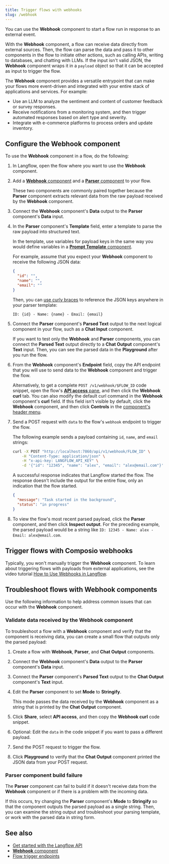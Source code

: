 ```yaml
---
title: Trigger flows with webhooks
slug: /webhook
---
```



You can use the **Webhook** component to start a flow run in response to an external event.

With the **Webhook** component, a flow can receive data directly from external sources. Then, the flow can parse the data and pass it to other components in the flow to initiate other actions, such as calling APIs, writing to databases, and chatting with LLMs.
If the input isn't valid JSON, the **Webhook** component wraps it in a `payload` object so that it can be accepted as input to trigger the flow.

The **Webhook** component provides a versatile entrypoint that can make your flows more event-driven and integrated with your entire stack of applications and services.
For example:

* Use an LLM to analyze the sentiment and content of customer feedback or survey responses.
* Receive notifications from a monitoring system, and then trigger automated responses based on alert type and severity.
* Integrate with e-commerce platforms to process orders and update inventory.

## Configure the Webhook component

To use the **Webhook** component in a flow, do the following:

1. In Langflow, open the flow where you want to use the **Webhook** component.

2. Add a [**Webhook** component](/components-data#webhook) and a [**Parser** component](/components-processing#parser) to your flow.

    These two components are commonly paired together because the **Parser** component extracts relevant data from the raw payload received by the **Webhook** component.

3. Connect the **Webhook** component's **Data** output to the **Parser** component's **Data** input.

4. In the **Parser** component's **Template** field, enter a template to parse the raw payload into structured text.

    In the template, use variables for payload keys in the same way you would define variables in a [**Prompt Template** component](/components-prompts).

    For example, assume that you expect your **Webhook** component to receive the following JSON data:

    ```json
    {
      "id": "",
      "name": "",
      "email": ""
    }
    ```

    Then, you can [use curly braces](/components-prompts#define-variables-in-prompts) to reference the JSON keys anywhere in your parser template:

    ```text
    ID: {id} - Name: {name} - Email: {email}
    ```

5. Connect the **Parser** component's **Parsed Text** output to the next logical component in your flow, such as a **Chat Input** component.

    If you want to test only the **Webhook** and **Parser** components, you can connect the **Parsed Text** output directly to a **Chat Output** component's **Text** input. Then, you can see the parsed data in the **Playground** after you run the flow.

6. From the **Webhook** component's **Endpoint** field, copy the API endpoint that you will use to send data to the **Webhook** component and trigger the flow.

    Alternatively, to get a complete `POST /v1/webhook/$FLOW_ID` code snippet, open the flow's [**API access** pane](/concepts-publish#api-access), and then click the **Webhook curl** tab.
    You can also modify the default curl command in the **Webhook** component's **curl** field.
    If this field isn't visible by default, click the **Webhook** component, and then click <Icon name="SlidersHorizontal" aria-hidden="true"/> **Controls** in the [component's header menu](/concepts-components#component-menus).

7. Send a POST request with `data` to the flow's `webhook` endpoint to trigger the flow.

    The following example sends a payload containing `id`, `name`, and `email` strings:

    ```bash
    curl -X POST "http://localhost:7860/api/v1/webhook/FLOW_ID" \
        -H "Content-Type: application/json" \
        -H "x-api-key: LANGFLOW_API_KEY" \
        -d '{"id": "12345", "name": "alex", "email": "alex@email.com"}'
    ```

    A successful response indicates that Langflow started the flow.
    The response doesn't include the output for the entire flow, only an indication that the flow started.

    ```json
    {
      "message": "Task started in the background",
      "status": "in progress"
    }
    ```

8. To view the flow's most recent parsed payload, click the **Parser** component, and then click <Icon name="TextSearch" aria-hidden="true"/> **Inspect output**.
For the preceding example, the parsed payload would be a string like `ID: 12345 - Name: alex - Email: alex@email.com`.

## Trigger flows with Composio webhooks

Typically, you won't manually trigger the **Webhook** component.
To learn about triggering flows with payloads from external applications, see the video tutorial [How to Use Webhooks in Langflow](https://www.youtube.com/watch?v=IC1CAtzFRE0).

## Troubleshoot flows with Webhook components

Use the following information to help address common issues that can occur with the **Webhook** component.

### Validate data received by the Webhook component

To troubleshoot a flow with a **Webhook** component and verify that the component is receiving data, you can create a small flow that outputs only the parsed payload:

1. Create a flow with **Webhook**, **Parser**, and **Chat Output** components.
2. Connect the **Webhook** component's **Data** output to the **Parser** component's **Data** input.
3. Connect the **Parser** component's **Parsed Text** output to the **Chat Output** component's **Text** input.
4. Edit the **Parser** component to set **Mode** to **Stringify**.

    This mode passes the data received by the **Webhook** component as a string that is printed by the **Chat Output** component.

5. Click **Share**, select **API access**, and then copy the **Webhook curl** code snippet.
6. Optional: Edit the `data` in the code snippet if you want to pass a different payload.
7. Send the POST request to trigger the flow.
8. Click **Playground** to verify that the **Chat Output** component printed the JSON data from your POST request.

### Parser component build failure

The **Parser** component can fail to build if it doesn't receive data from the **Webhook** component or if there is a problem with the incoming data.

If this occurs, try changing the **Parser** component's **Mode** to **Stringify** so that the component outputs the parsed payload as a single string.
Then, you can examine the string output and troubleshoot your parsing template, or work with the parsed data in string form.

## See also

- [Get started with the Langflow API](/api-reference-api-examples)
- [**Webhook** component](/components-data#webhook)
- [Flow trigger endpoints](/api-flows-run)